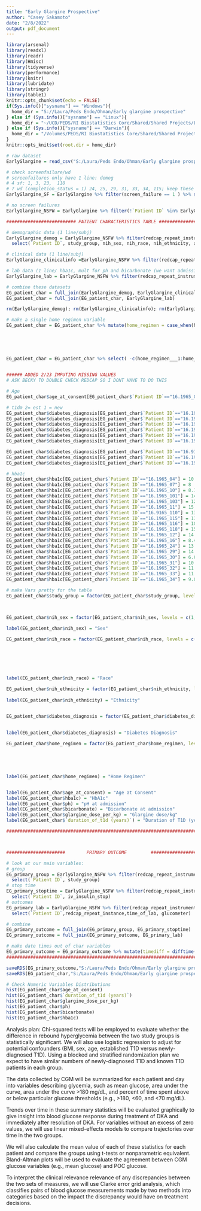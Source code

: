 ---
title: "Early Glargine Prospective"
author: "Casey Sakamoto"
date: "2/8/2022"
output: pdf_document
---

```{r setup, include=FALSE}
library(arsenal)
library(readxl)
library(readr)
library(Hmisc)
library(tidyverse)
library(performance)
library(knitr)
library(lubridate)
library(stringr)
library(table1)
knitr::opts_chunk$set(echo = FALSE)
if(Sys.info()["sysname"] == "Windows"){
  home_dir = "S://Laura/Peds Endo/Ohman/Early glargine prospective"
} else if (Sys.info()["sysname"] == "Linux"){
  home_dir = "~/UCD/PEDS/RI Biostatistics Core/Shared/Shared Projects/Laura/Peds Endo/Ohman/Early glargine prospective"
} else if (Sys.info()["sysname"] == "Darwin"){
  home_dir = "/Volumes/PEDS/RI Biostatistics Core/Shared/Shared Projects/Laura/Peds Endo/Ohman/Early glargine prospective"
}
knitr::opts_knit$set(root.dir = home_dir)
```


```{r data, include=FALSE}
# raw dataset
EarlyGlargine = read_csv("S:/Laura/Peds Endo/Ohman/Early glargine prospective/EarlyGlargineInDKA_DATA_12.2021.csv")

# check screenfailure/wd
# screenfailures only have 1 line: demog
# 4 sf: 1, 3, 23,  110
# 7 wd (completion_status = 1) 24, 25, 29, 31, 33, 34, 115; keep these in as its a rct and itt analysis
EarlyGlargine_SF = EarlyGlargine %>% filter(screen_failure == 1 ) %>% select(`Patient ID`)

# no screen failures
EarlyGlargine_NSFW = EarlyGlargine %>% filter(!`Patient ID` %in% EarlyGlargine_SF$`Patient ID`)

########################## PATIENT CHARACTERISTICS TABLE ################################

# demographic data (1 line/subj)
EarlyGlargine_demog = EarlyGlargine_NSFW %>% filter(redcap_repeat_instrument == "demographics") %>%
  select(`Patient ID`, study_group, nih_sex, nih_race, nih_ethnicity, age_at_consent)

# clinical data (1 line/subj)
EarlyGlargine_clinicalinfo =EarlyGlargine_NSFW %>% filter(redcap_repeat_instrument == "clinical_information") %>% select(`Patient ID`,diabetes_diagnosis, `duration_of_t1d (years)`, glargine_dose_per_kg, home_regimen___1, home_regimen___2, home_regimen___3, home_regimen___4, home_regimen___5 )

# lab data (1 line/ hba1c, mult for ph and bicarbonate (we want admission, instance 1?))
EarlyGlargine_lab = EarlyGlargine_NSFW %>% filter(redcap_repeat_instrument == "lab_results_dka" & redcap_repeat_instance == 1) %>%select(`Patient ID` ,ph, bicarbonate, hba1c)

# combine these datasets
EG_patient_char = full_join(EarlyGlargine_demog, EarlyGlargine_clinicalinfo)
EG_patient_char = full_join(EG_patient_char, EarlyGlargine_lab)

rm(EarlyGlargine_demog); rm(EarlyGlargine_clinicalinfo); rm(EarlyGlargine_lab); rm(EarlyGlargine_SF)

# make a single home regimen variable
EG_patient_char = EG_patient_char %>% mutate(home_regimen = case_when(home_regimen___1 == 1 ~ 1,
                                                                                   home_regimen___2 == 1 ~ 2,
                                                                                   home_regimen___3 == 1 ~ 3,
                                                                                   home_regimen___4 == 1 ~ 4,
                                                                                   home_regimen___5 == 1 ~ 5))

EG_patient_char = EG_patient_char %>% select( -c(home_regimen___1:home_regimen___5))
  

###### ADDED 2/23 IMPUTING MISSING VALUES
# ASK BECKY TO DOUBLE CHECK REDCAP SO I DONT HAVE TO DO THIS

# Age
EG_patient_char$age_at_consent[EG_patient_char$`Patient ID`=="16.1965_07"] = 12

# t1dm 2= est 1 = new
EG_patient_char$diabetes_diagnosis[EG_patient_char$`Patient ID`=="16.1965_08"] = 2
EG_patient_char$diabetes_diagnosis[EG_patient_char$`Patient ID`=="16.1965_24"] = 2
EG_patient_char$diabetes_diagnosis[EG_patient_char$`Patient ID`=="16.1965_29"] = 2
EG_patient_char$diabetes_diagnosis[EG_patient_char$`Patient ID`=="16.1965_31"] = 2
EG_patient_char$diabetes_diagnosis[EG_patient_char$`Patient ID`=="16.1965_33"] = 2
EG_patient_char$diabetes_diagnosis[EG_patient_char$`Patient ID`=="16.1965_34"] = 2

EG_patient_char$diabetes_diagnosis[EG_patient_char$`Patient ID`=="16.9165_110"] = 1
EG_patient_char$diabetes_diagnosis[EG_patient_char$`Patient ID`=="16.1965_115"] = 1
EG_patient_char$diabetes_diagnosis[EG_patient_char$`Patient ID`=="16.1965_117"] = 1

# hba1c
EG_patient_char$hba1c[EG_patient_char$`Patient ID`=="16.1965_04"] = 10.4
EG_patient_char$hba1c[EG_patient_char$`Patient ID`=="16.1965_07"] = 8
EG_patient_char$hba1c[EG_patient_char$`Patient ID`=="16.1965_10"] = 8.1
EG_patient_char$hba1c[EG_patient_char$`Patient ID`=="16.1965_101"] = 14
EG_patient_char$hba1c[EG_patient_char$`Patient ID`=="16.1965_103"] = 12.6
EG_patient_char$hba1c[EG_patient_char$`Patient ID`=="16.1965_11"] = 15
EG_patient_char$hba1c[EG_patient_char$`Patient ID`=="16.9165_110"] = 13.5
EG_patient_char$hba1c[EG_patient_char$`Patient ID`=="16.1965_115"] = 13.4
EG_patient_char$hba1c[EG_patient_char$`Patient ID`=="16.1965_116"] = 10.7
EG_patient_char$hba1c[EG_patient_char$`Patient ID`=="16.1965_118"] = 15
EG_patient_char$hba1c[EG_patient_char$`Patient ID`=="16.1965_12"] = 14
EG_patient_char$hba1c[EG_patient_char$`Patient ID`=="16.1965_16"] = 8.4
EG_patient_char$hba1c[EG_patient_char$`Patient ID`=="16.1965_24"] = 13
EG_patient_char$hba1c[EG_patient_char$`Patient ID`=="16.1965_29"] = 14
EG_patient_char$hba1c[EG_patient_char$`Patient ID`=="16.1965_30"] = 6.6
EG_patient_char$hba1c[EG_patient_char$`Patient ID`=="16.1965_31"] = 10.1
EG_patient_char$hba1c[EG_patient_char$`Patient ID`=="16.1965_32"] = 11.5
EG_patient_char$hba1c[EG_patient_char$`Patient ID`=="16.1965_33"] = 11.1
EG_patient_char$hba1c[EG_patient_char$`Patient ID`=="16.1965_34"] = 9.0

# make Vars pretty for the table
EG_patient_char$study_group = factor(EG_patient_char$study_group, levels = c(1,2), labels = c("Early Glargine", # intervention
                                                                                              "Late Glargine"))


EG_patient_char$nih_sex = factor(EG_patient_char$nih_sex, levels = c(1,2), labels = c("Female",
                                                                                      "Male"))
label(EG_patient_char$nih_sex) = "Sex"

EG_patient_char$nih_race = factor(EG_patient_char$nih_race, levels = c(1,2,3,4,5,6,7), labels = c("American Indian or Alaska Native",
                                                                                                  "Asian",
                                                                                                  "Black or African-American",
                                                                                                  "Native Hawaiian or Other Pacific Islander",
                                                                                                  "White",
                                                                                                  "More than one race",
                                                                                                  "Unknown or not reported"))
label(EG_patient_char$nih_race) = "Race"

EG_patient_char$nih_ethnicity = factor(EG_patient_char$nih_ethnicity, levels = c(1,2), labels = c("Hispanic or Latino",
                                                                                                  "Not Hispanic or Latino"))
label(EG_patient_char$nih_ethnicity) = "Ethnicity"


EG_patient_char$diabetes_diagnosis = factor(EG_patient_char$diabetes_diagnosis, levels = c(1,2), labels = c("New onset T1D",
                                                                                                            "Established T1D"))

label(EG_patient_char$diabetes_diagnosis) = "Diabetes Diagnosis"

EG_patient_char$home_regimen = factor(EG_patient_char$home_regimen, levels = c(1,2,3,4,5), labels = c("Insulin Pump",
                                                                                                      "MDI",
                                                                                                      "SSI",
                                                                                                      "N/A (New Onset)",
                                                                                                      "Other"))

label(EG_patient_char$home_regimen) = "Home Regimen"


label(EG_patient_char$age_at_consent) = "Age at Consent"
label(EG_patient_char$hba1c) = "HbA1c"
label(EG_patient_char$ph) = "pH at admission"
label(EG_patient_char$bicarbonate) = "Bicarbonate at admission"
label(EG_patient_char$glargine_dose_per_kg) = "Glargine dose/kg"
label(EG_patient_char$`duration_of_t1d (years)`) = "Duration of T1D (years)"

########################################################################################



######################        PRIMARY OUTCOME         ##################################

# look at our main variables:
# group
EG_primary_group = EarlyGlargine_NSFW %>% filter(redcap_repeat_instrument == "demographics") %>%
  select(`Patient ID`, study_group)
# stop time
EG_primary_stoptime = EarlyGlargine_NSFW %>% filter(redcap_repeat_instrument == "clinical_information") %>%
  select(`Patient ID`, iv_insulin_stop)
# outcomes
EG_primary_lab = EarlyGlargine_NSFW %>% filter(redcap_repeat_instrument == "lab_results_dka") %>%
  select(`Patient ID`,redcap_repeat_instance,time_of_lab, glucometer)

# combine 
EG_primary_outcome = full_join(EG_primary_group, EG_primary_stoptime)
EG_primary_outcome = full_join(EG_primary_outcome, EG_primary_lab)

# make date times out of char variables
EG_primary_outcome = EG_primary_outcome %>% mutate(timediff = difftime( mdy_hm(time_of_lab), mdy_hm(iv_insulin_stop), units = "hours"))
########################################################################################
```

```{r save data, eval=FALSE}
saveRDS(EG_primary_outcome,"S:/Laura/Peds Endo/Ohman/Early glargine prospective/EG_primary_outcome.rds" )
saveRDS(EG_patient_char,"S:/Laura/Peds Endo/Ohman/Early glargine prospective/EG_patient_char.rds" )
```

```{r table1 data check, eval=FALSE}
# Check Numeric Variables Distributions
hist(EG_patient_char$age_at_consent)
hist(EG_patient_char$`duration_of_t1d (years)`)
hist(EG_patient_char$glargine_dose_per_kg)
hist(EG_patient_char$ph)
hist(EG_patient_char$bicarbonate)
hist(EG_patient_char$hba1c)
```

Analysis plan:
Chi-squared tests will be employed to evaluate whether the difference in rebound hyperglycemia between the two study groups is statistically significant.  We will also use logistic regression to adjust for potential confounders (BMI, sex, age, established T1D versus newly-diagnosed T1D).   Using a blocked and stratified randomization plan we expect to have similar numbers of newly-diagnosed T1D and known T1D patients in each group.

The data collected by CGM will be summarized for each patient and day into variables describing glycemia, such as mean glucose, area under the curve, area under the curve >180 mg/dL, and percent of time spent above or below particular glucose thresholds (e.g., >180, <60, and <70 mg/dL). 

Trends over time in these summary statistics will be evaluated graphically to give insight into blood glucose response during treatment of DKA and immediately after resolution of DKA.  For variables without an excess of zero values, we will use linear mixed-effects models to compare trajectories over time in the two groups. 

We will also calculate the mean value of each of these statistics for each patient and compare the groups using t-tests or nonparametric equivalent.  Bland-Altman plots will be used to evaluate the agreement between CGM glucose variables (e.g., mean glucose) and POC glucose. 

To interpret the clinical relevance relevance of any discrepancies between the two sets of measures, we will use Clarke error grid analysis, which classifies pairs of blood glucose measurements made by two methods into categories based on the impact the discrepancy would have on treatment decisions.

